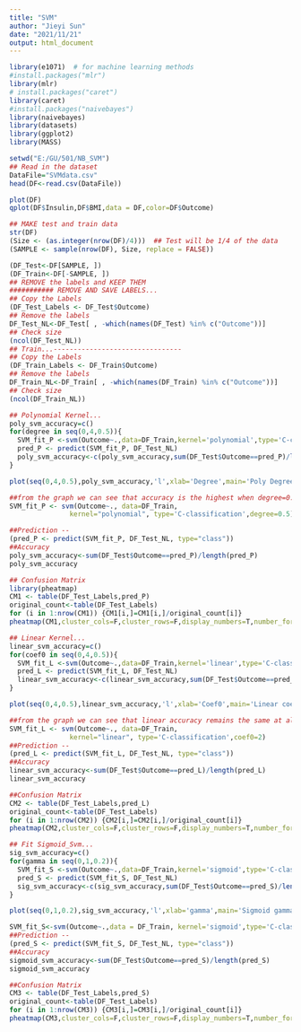 ---
title: "SVM"
author: "Jieyi Sun"
date: "2021/11/21"
output: html_document
---
```{r}
library(e1071)  # for machine learning methods
#install.packages("mlr")
library(mlr)
# install.packages("caret")
library(caret)
#install.packages("naivebayes")
library(naivebayes)
library(datasets)
library(ggplot2)
library(MASS)  
```

```{r}
setwd("E:/GU/501/NB_SVM")
## Read in the dataset
DataFile="SVMdata.csv"
head(DF<-read.csv(DataFile))
```
```{r}
plot(DF)
qplot(DF$Insulin,DF$BMI,data = DF,color=DF$Outcome)
```

```{r}
## MAKE test and train data
str(DF)
(Size <- (as.integer(nrow(DF)/4)))  ## Test will be 1/4 of the data
(SAMPLE <- sample(nrow(DF), Size, replace = FALSE))

(DF_Test<-DF[SAMPLE, ])
(DF_Train<-DF[-SAMPLE, ])
## REMOVE the labels and KEEP THEM
########### REMOVE AND SAVE LABELS...
## Copy the Labels
(DF_Test_Labels <- DF_Test$Outcome)
## Remove the labels
DF_Test_NL<-DF_Test[ , -which(names(DF_Test) %in% c("Outcome"))]
## Check size
(ncol(DF_Test_NL))
## Train...--------------------------------
## Copy the Labels
(DF_Train_Labels <- DF_Train$Outcome)
## Remove the labels
DF_Train_NL<-DF_Train[ , -which(names(DF_Train) %in% c("Outcome"))]
## Check size
(ncol(DF_Train_NL))
```

```{r}
## Polynomial Kernel...
poly_svm_accuracy=c()
for(degree in seq(0,4,0.5)){
  SVM_fit_P <-svm(Outcome~.,data=DF_Train,kernel='polynomial',type='C-classification',degree=degree)
  pred_P <- predict(SVM_fit_P, DF_Test_NL)
  poly_svm_accuracy<-c(poly_svm_accuracy,sum(DF_Test$Outcome==pred_P)/length(pred_P))
}

plot(seq(0,4,0.5),poly_svm_accuracy,'l',xlab='Degree',main='Poly Degree-Accuracy')

```

```{r}
##from the graph we can see that accuracy is the highest when degree=0.5
SVM_fit_P <- svm(Outcome~., data=DF_Train, 
               kernel="polynomial", type='C-classification',degree=0.5)

##Prediction --
(pred_P <- predict(SVM_fit_P, DF_Test_NL, type="class"))
##Accuracy
poly_svm_accuracy<-sum(DF_Test$Outcome==pred_P)/length(pred_P)
poly_svm_accuracy
```

```{r}
## Confusion Matrix
library(pheatmap)
CM1 <- table(DF_Test_Labels,pred_P)
original_count<-table(DF_Test_Labels)
for (i in 1:nrow(CM1)) {CM1[i,]=CM1[i,]/original_count[i]}
pheatmap(CM1,cluster_cols=F,cluster_rows=F,display_numbers=T,number_format = "%.2f",legend=F,main='Confusion Matrix-Polynominal SVM')
```

```{r}
## Linear Kernel...
linear_svm_accuracy=c()
for(coef0 in seq(0,4,0.5)){
  SVM_fit_L <-svm(Outcome~.,data=DF_Train,kernel='linear',type='C-classification',coef0=coef0)
  pred_L <- predict(SVM_fit_L, DF_Test_NL)
  linear_svm_accuracy<-c(linear_svm_accuracy,sum(DF_Test$Outcome==pred_L)/length(pred_L))
}

plot(seq(0,4,0.5),linear_svm_accuracy,'l',xlab='Coef0',main='Linear coef0-Accuracy')

```

```{r}
##from the graph we can see that linear accuracy remains the same at all Coef0
SVM_fit_L <- svm(Outcome~., data=DF_Train, 
               kernel="linear", type='C-classification',coef0=2)
##Prediction --
(pred_L <- predict(SVM_fit_L, DF_Test_NL, type="class"))
##Accuracy
linear_svm_accuracy<-sum(DF_Test$Outcome==pred_L)/length(pred_L)
linear_svm_accuracy
```

```{r}
##Confusion Matrix
CM2 <- table(DF_Test_Labels,pred_L)
original_count<-table(DF_Test_Labels)
for (i in 1:nrow(CM2)) {CM2[i,]=CM2[i,]/original_count[i]}
pheatmap(CM2,cluster_cols=F,cluster_rows=F,display_numbers=T,number_format = "%.2f",legend=F,main='Confusion Matrix-Linear SVM')
```
```{r}
## Fit Sigmoid_Svm...
sig_svm_accuracy=c()
for(gamma in seq(0,1,0.2)){
  SVM_fit_S <-svm(Outcome~.,data=DF_Train,kernel='sigmoid',type='C-classification',gamma=gamma)
  pred_S <- predict(SVM_fit_S, DF_Test_NL)
  sig_svm_accuracy<-c(sig_svm_accuracy,sum(DF_Test$Outcome==pred_S)/length(pred_S))
}

plot(seq(0,1,0.2),sig_svm_accuracy,'l',xlab='gamma',main='Sigmoid gamma-Accuracy')

```



```{r}

SVM_fit_S<-svm(Outcome~.,data = DF_Train, kernel='sigmoid',type='C-classification',gamma=0.6)
##Prediction --
(pred_S <- predict(SVM_fit_S, DF_Test_NL, type="class"))
##Accuracy
sigmoid_svm_accuracy<-sum(DF_Test$Outcome==pred_S)/length(pred_S)
sigmoid_svm_accuracy
```

```{r}
##Confusion Matrix
CM3 <- table(DF_Test_Labels,pred_S)
original_count<-table(DF_Test_Labels)
for (i in 1:nrow(CM3)) {CM3[i,]=CM3[i,]/original_count[i]}
pheatmap(CM3,cluster_cols=F,cluster_rows=F,display_numbers=T,number_format = "%.2f",legend=F,main='Confusion Matrix-Sigmoid SVM')
```